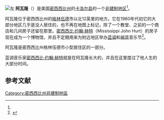 {{Expand language|time=2016-07-07T13:35:23+00:00}}
{{Infobox settlement
|official_name =密西西比州阿瓦隆
|settlement_type = [[非建制地區|非建制地區]] 
|nickname = 
|motto =

<!-- Images -->
|image_skyline = Avalon, Mississippi.jpg
|imagesize = 
|image_caption = 
|image_flag = 
|image_seal =

<!-- Maps -->
|image_map = 
|mapsize = 
|map_caption = 
|image_map1 = 
|mapsize1 = 
|map_caption1 = 
|pushpin_map = USA Mississippi
|pushpin_label = 阿瓦隆

<!-- Location -->
|coordinates_region = US-MS
|subdivision_type = [[國家|國家]]
|subdivision_name = [[美國|美國]]
|subdivision_type1 = [[美國行政區劃|州]]
|subdivision_name1 = [[密西西比州|密西西比州]]
|subdivision_type2 = {{le|密西西比州各縣列表|List of counties in Mississippi|縣}}
|subdivision_name2 = [[卡洛爾縣_(密西西比州)|卡洛爾縣]]

<!-- Government -->
|government_footnotes = 
|government_type = 
|leader_title = 
|leader_name = 
|leader_title1 = 
|leader_name1 = 
|established_title = 
|established_date =

<!-- Area -->
|unit_pref  =  
|area_footnotes = 
|area_magnitude = 
|area_total_km2 = 
|area_land_km2 = 
|area_water_km2 = 
|area_total_sq_mi = 
|area_land_sq_mi = 
|area_water_sq_mi =

<!-- Population -->
|population_as_of = 
|population_footnotes = 
|population_total = 
|population_density_km2 = 
|population_density_sq_mi =

<!-- General information -->
|timezone = [[北美中部时区|北美中部时区]]
|utc_offset = -6
|timezone_DST = CDT
|utc_offset_DST = -5
|elevation_footnotes = 
|elevation_m = 
|elevation_ft = 132
|latd = 33|
latm = 39|
lats = 18|
latNS = N |
longd = 90 |
longm = 05 |
longs = 08 |
longEW = W |
coordinates_display=%

<!-- Area/postal codes & others -->
|postal_code_type =
|postal_code =
|area_code = 
|blank_name = [[地名信息系统|GNIS]] ID
|blank_info = 666432<ref name=GNIS>{{gnis|666432|Avalon}}</ref>
|blank1_name =
|blank1_info = 
|website = 
|footnotes = 
}}

[[File:50_Mississippi_John_Hurt_Museum,_Avalon,_MS.jpg|左]]
'''阿瓦隆'''（{{lang-en|Avalon}}）是美国[[密西西比州|密西西比州]]的[[卡洛爾縣_(密西西比州)|卡洛尔县]]的一个[[非建制地区|非建制地区]]<ref name="GNIS"/>。

阿瓦隆位于密西西比州的[[格林伍德_(密西西比州)|格林伍德]]市以北12英里的地方。它在1960年代初它的大部分地区几乎是没人居住的，也不再在地图上标记，除了一个教堂、之前的一个商店和几间房子还留在那里。[[密西西比·约翰·赫特|密西西比·约翰·赫特]]（Mississippi John Hurt）的房子现在成为一个博物馆，并且不定期用来为附近地区举办[[藍調|蓝调]]和[[福音音乐|福音]]音乐节<ref>[http://www.msjohnhurtmuseum.com/ ]</ref>。

阿瓦隆是密西西比州格林伍德市小型居住区的一部分。

蓝调音乐家[[密西西比·约翰·赫特|密西西比·约翰·赫特]]就是在阿瓦隆长大的，并且在这里度过了他人生的大部分时间。

==参考文献==
{{reflist}}

[[Category:密西西比州非建制地區|Category:密西西比州非建制地區]]